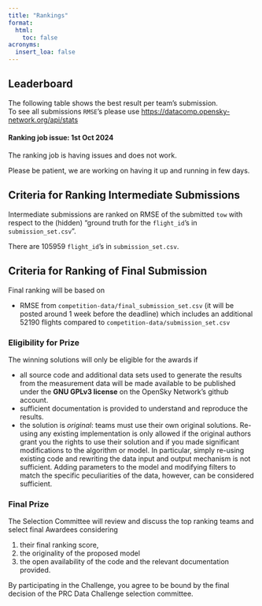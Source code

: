 ```yaml
---
title: "Rankings"
format:
  html:
    toc: false
acronyms:
  insert_loa: false
---
```


## Leaderboard
The following table shows the best result per team's submission.  
To see all submissions `RMSE`'s please use 
<https://datacomp.opensky-network.org/api/stats>

::: {.callout-warning title="Attention"}

#### Ranking job issue: **1st Oct 2024**

The ranking job is having issues and does not work.

Please be patient, we are working on having it up and running in few days.
:::


<div id="observablehq-ranking_table-b4294d79"></div>

<link rel="stylesheet" href="https://cdn.jsdelivr.net/npm/@observablehq/inspector@5/dist/inspector.css">
<script type="module">
import {Runtime, Inspector} from "https://cdn.jsdelivr.net/npm/@observablehq/runtime@5/dist/runtime.js";
import define from "https://api.observablehq.com/@espinielli/prc-data-challenge-2024-rankings.js?v=4";
new Runtime().module(define, name => {
  if (name === "ranking_table") return new Inspector(document.querySelector("#observablehq-ranking_table-b4294d79"));
});
</script>


## Criteria for Ranking Intermediate Submissions

Intermediate submissions are ranked on RMSE of the submitted `tow` with respect
to the (hidden) "ground truth for the `flight_id`'s in `submission_set.csv` ".

There are 105959 `flight_id`'s in `submission_set.csv`.


## Criteria for Ranking of Final Submission

Final ranking will be based on 

* RMSE from `competition-data/final_submission_set.csv` (it will be posted around
  1 week before the deadline) which includes an additional 52190 flights
  compared to `competition-data/submission_set.csv`


### Eligibility for Prize

The winning solutions will only be eligible for the awards if

* all source code and additional data sets used to generate the results from
  the measurement data will be made available to be published under the
  **GNU GPLv3 license** on the OpenSky Network's github account.
* sufficient documentation is provided to understand and reproduce the results.
* the solution is _original_: teams must use their own original solutions.
  Re-using any existing implementation is only allowed if the original authors 
  grant you the rights to use their solution and if you made significant modifications 
  to the algorithm or model.
  In particular, simply re-using existing code and rewriting the data input and 
  output mechanism is not sufficient. Adding parameters to the model and modifying
  filters to match the specific peculiarities of the data, however, can be 
  considered sufficient. 


### Final Prize 

The Selection Committee will review and discuss the top ranking teams and
select final Awardees considering

1. their final ranking score,
1. the originality of the proposed model
1. the open availability of the code and the relevant documentation provided.

By participating in the Challenge, you agree to be bound by the final decision
of the PRC Data Challenge selection committee. 
